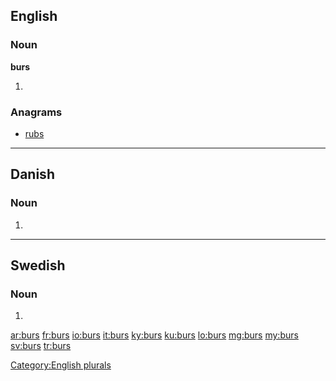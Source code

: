 ==English==

===Noun===
'''burs'''

# {{plural of|bur}}

===Anagrams===
* [[rubs#English|rubs]]

[[Category:English plurals]]

----

==Danish==

===Noun===
{{infl|da|noun form|g=n}}

# {{form of|genitive singular indefinite|bur|lang=da}}

----

==Swedish==

===Noun===
{{infl|sv|noun form}}

# {{sv-noun-form-indef-gen|bur}}

[[ar:burs]]
[[fr:burs]]
[[io:burs]]
[[it:burs]]
[[ky:burs]]
[[ku:burs]]
[[lo:burs]]
[[mg:burs]]
[[my:burs]]
[[sv:burs]]
[[tr:burs]]